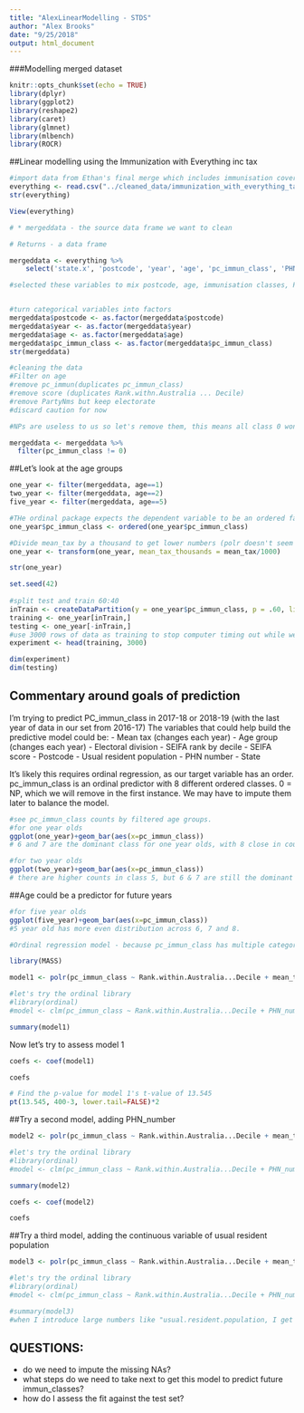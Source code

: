 ```yaml
---
title: "AlexLinearModelling - STDS"
author: "Alex Brooks"
date: "9/25/2018"
output: html_document
---
```

###Modelling merged dataset
```r
knitr::opts_chunk$set(echo = TRUE)
library(dplyr)
library(ggplot2)
library(reshape2)
library(caret)
library(glmnet)
library(mlbench)
library(ROCR)
```

##Linear modelling using the Immunization with Everything inc tax

```r

#import data from Ethan's final merge which includes immunisation coverage, postcode, PHN, Electorate, SEIFA deciles and ranks and mean taxable income per postcode
everything <- read.csv("../cleaned_data/immunization_with_everything_taxation_update.csv")
str(everything)

View(everything)

```

```r
# * mergeddata - the source data frame we want to clean

# Returns - a data frame

mergeddata <- everything %>%
    select('state.x', 'postcode', 'year', 'age', 'pc_immun_class', 'PHN_number','Usual.resident.population','Rank.within.Australia...Decile', 'Electoral.division', 'mean_tax')

#selected these variables to mix postcode, age, immunisation classes, PHN, usual population, SEIFA rank within Australia in deciles, SEIFA score, Electorate and party details and mean tax of postcode.


#turn categorical variables into factors
mergeddata$postcode <- as.factor(mergeddata$postcode)
mergeddata$year <- as.factor(mergeddata$year)
mergeddata$age <- as.factor(mergeddata$age)
mergeddata$pc_immun_class <- as.factor(mergeddata$pc_immun_class)
str(mergeddata)
```

```r
#cleaning the data
#Filter on age
#remove pc_immun(duplicates pc_immun_class)
#remove score (duplicates Rank.withn.Australia ... Decile)
#remove PartyNms but keep electorate
#discard caution for now

#NPs are useless to us so let's remove them, this means all class 0 won't be in this model

mergeddata <- mergeddata %>%
  filter(pc_immun_class != 0)
```
##Let's look at the age groups
```r
one_year <- filter(mergeddata, age==1)
two_year <- filter(mergeddata, age==2)
five_year <- filter(mergeddata, age==5)

#THe ordinal package expects the dependent variable to be an ordered factor
one_year$pc_immun_class <- ordered(one_year$pc_immun_class)

#Divide mean_tax by a thousand to get lower numbers (polr doesn't seem to like the big numbers)
one_year <- transform(one_year, mean_tax_thousands = mean_tax/1000)

str(one_year)

set.seed(42)
 
#split test and train 60:40
inTrain <- createDataPartition(y = one_year$pc_immun_class, p = .60, list = FALSE)
training <- one_year[inTrain,]
testing <- one_year[-inTrain,]
#use 3000 rows of data as training to stop computer timing out while we build a model
experiment <- head(training, 3000)

dim(experiment)
dim(testing)
```
## Commentary around goals of prediction
I'm trying to predict PC_immun_class in 2017-18 or 2018-19 (with the last year of data in our set from 2016-17)
The variables that could help build the predictive model could be:
- Mean tax (changes each year)
- Age group (changes each year)
- Electoral division 
- SEIFA rank by decile
- SEIFA score
- Postcode
- Usual resident population
- PHN number
- State

It's likely this requires ordinal regression, as our target variable has an order. pc_immun_class is an ordinal predictor with 8 different ordered classes. 0 = NP, which we will remove in the first instance. We may have to impute them later to balance the model.
```r
#see pc_immun_class counts by filtered age groups.
#for one year olds
ggplot(one_year)+geom_bar(aes(x=pc_immun_class))
# 6 and 7 are the dominant class for one year olds, with 8 close in count to 5
```
```r
#for two year olds
ggplot(two_year)+geom_bar(aes(x=pc_immun_class))
# there are higher counts in class 5, but 6 & 7 are still the dominant class, with less in 8
```
##Age could be a predictor for future years
```r
#for five year olds
ggplot(five_year)+geom_bar(aes(x=pc_immun_class))
#5 year old has more even distribution across 6, 7 and 8.
```

```r
#Ordinal regression model - because pc_immun_class has multiple categories and they have a specific order

library(MASS)

model1 <- polr(pc_immun_class ~ Rank.within.Australia...Decile + mean_tax_thousands, data = training, Hess = TRUE)

#let's try the ordinal library
#library(ordinal)
#model <- clm(pc_immun_class ~ Rank.within.Australia...Decile + PHN_number, data = training)

summary(model1)

```
Now let's try to assess model 1
```r
coefs <- coef(model1)

coefs
```

```r
# Find the p-value for model 1's t-value of 13.545
pt(13.545, 400-3, lower.tail=FALSE)*2
```
##Try a second model, adding PHN_number
```r
model2 <- polr(pc_immun_class ~ Rank.within.Australia...Decile + mean_tax_thousands + PHN_number, data = training, Hess = TRUE)

#let's try the ordinal library
#library(ordinal)
#model <- clm(pc_immun_class ~ Rank.within.Australia...Decile + PHN_number, data = training)

summary(model2)
```

```r
coefs <- coef(model2)

coefs
```
##Try a third model, adding the continuous variable of usual resident population  
```r
model3 <- polr(pc_immun_class ~ Rank.within.Australia...Decile + mean_tax_thousands + PHN_number + Usual.resident.population, data = training, Hess = TRUE)

#let's try the ordinal library
#library(ordinal)
#model <- clm(pc_immun_class ~ Rank.within.Australia...Decile + PHN_number, data = training)

#summary(model3)
#when I introduce large numbers like "usual.resident.population, I get "Error in svd(x) : infinite or missing values in 'x'

```
## QUESTIONS:
- do we need to impute the missing NAs?
- what steps do we need to take next to get this model to predict future immun_classes?
- how do I assess the fit against the test set?
